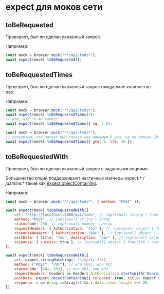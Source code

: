 # expect для моков сети

## toBeRequested

Проверяет, был ли сделан указанный запрос.

Например:

```javascript
const mock = browser.mock("**/api/todo*");
await expect(mock).toBeRequested();
```

## toBeRequestedTimes

Проверяет, был ли сделан указанный запрос ожидаемое количество раз.

Например:

```javascript
const mock = browser.mock("**/api/todo*");
await expect(mock).toBeRequestedTimes(2);
// или, что то же самое:
await expect(mock).toBeRequestedTimes({ eq: 2 });
```

```javascript
const mock = browser.mock("**/api/todo*");
// проверяем, что запрос был сделан как минимум 5 раз, но не больше 10 раз
await expect(mock).toBeRequestedTimes({ gte: 5, lte: 10 });
```

## toBeRequestedWith

Проверяет, был ли сделан указанный запрос с заданными опциями.

Большинство опций поддерживают частичные матчеры _expect.* / jasmine.*_ такие как [expect.objectContaining](https://jestjs.io/docs/expect#expectobjectcontainingobject).

Например:

```javascript
const mock = browser.mock("**/api/todo*", { method: "POST" });

await expect(mock).toBeRequestedWith({
    url: "http://localhost:8080/api/todo", // [optional] string | function | custom matcher
    method: "POST", // [optional] string | array
    statusCode: 200, // [optional] number | array
    requestHeaders: { Authorization: "foo" }, // [optional] object | function | custom matcher
    responseHeaders: { Authorization: "bar" }, // [optional] object | function | custom matcher
    postData: { title: "foo", description: "bar" }, // [optional] object | function | custom matcher
    response: { success: true }, // [optional] object | function | custom matcher
});

await expect(mock).toBeRequestedWith({
    url: expect.stringMatching(/.*\/api\/.*/i),
    method: ["POST", "PUT"], // или POST, или PUT
    statusCode: [401, 403], // или 401, или 403
    requestHeaders: headers => headers.Authorization.startsWith("Bearer "),
    postData: expect.objectContaining({ released: true, title: expect.stringContaining("foobar") }),
    response: r => Array.isArray(r) && r.data.items.length === 20,
});
```
